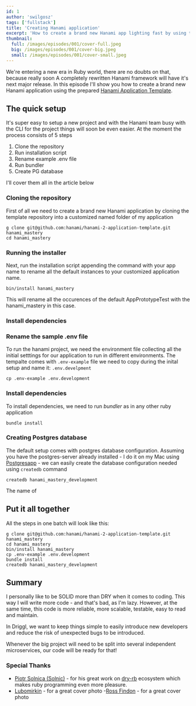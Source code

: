 ```yaml
---
id: 1
author: 'swilgosz'
tags: ['fullstack']
title: 'Creating Hanami application'
excerpt: 'How to create a brand new Hanami app lighting fast by using the Hanami application template.'
thumbnail:
  full: /images/episodes/001/cover-full.jpeg
  big: /images/episodes/001/cover-big.jpeg
  small: /images/episodes/001/cover-small.jpeg
---
```


We're entering a new era in Ruby world, there are no doubts on that, because really soon
A completely rewritten Hanami framework will have it's next major release.
In this episode I'll show you how to create a brand new Hanami application using the prepared
[Hanami Application Template](https://github.com/hanami/hanami-2-application-template).

## The quick setup

It's super easy to setup a new project and with the Hanami team busy with the CLI for the project
things will soon be even easier. At the moment the process consists of 5 steps

1. Clone the repository
2. Run installation script
3. Rename example .env file
4. Run bundler
5. Create PG database

I'll cover them all in the article below

### Cloning the repository

First of all we need to create a brand new Hanami application by cloning the template repository into
a customized named folder of my application

```shell
g clone git@github.com:hanami/hanami-2-application-template.git hanami_mastery
cd hanami_mastery
```

### Running the installer

Next, run the installation script appending the command with your app name to rename all the default
instances to your customized application name.

```shell
bin/install hanami_mastery
```

This will rename all the occurences of the default AppPrototypeTest with the hanami_mastery in this case.

### Install dependencies


### Rename the sample .env file

To run the hanami project, we need the environment file collecting all the initial setttings for
our application to run in different environments. The tempalte comes with `.env-example` file
we need to copy during the inital setup and name it: `.env.develpment`


```shell
cp .env-example .env.development
```

### Install dependencies

To install dependencies, we need to run _bundler_ as in any other ruby application

```shell
bundle install
```

### Creating Postgres database

The default setup comes with postgres database configuration. Assuming you have the postgres-server
already installed - I do it on my Mac using [Postgresapp](https://postgresapp.com/) - we can easily
create the database configuration needed using `createdb` command

```shell
createdb hanami_mastery_development
```

The name of

## Put it all together

All the steps in one batch will look like this:

```shell
g clone git@github.com:hanami/hanami-2-application-template.git hanami_mastery
cd hanami_mastery
bin/install hanami_mastery
cp .env-example .env.development
bundle install
createdb hanami_mastery_development
```

## Summary

I personally like to be SOLID more than DRY when it comes to coding. This way I will write more code - and that's bad, as I'm lazy. However, at the same time, this code is more reliable, more scalable, testable, easy to read and maintain.

In Driggl, we want to keep things simple to easily introduce new developers and reduce the risk of unexpected bugs to be introduced.

Whenever the big project will need to be split into several independent microservices, our code will be ready for that!

### Special Thanks

- [Piotr Solnica (Solnic)](https://github.com/solnic) - for his great work on [dry-rb](https://github.com/dry-rb) ecosystem which makes ruby programming even more pleasure.
- [Lubomirkin](https://unsplash.com/@lubomirkin) - for a great cover photo
-[Ross Findon](https://unsplash.com/@rossf) - for a great cover photo

